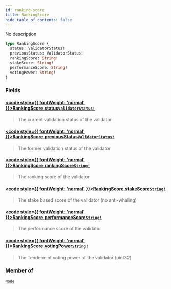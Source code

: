 ```yaml
---
id: ranking-score
title: RankingScore
hide_table_of_contents: false
---
```








No description

```graphql
type RankingScore {
  status: ValidatorStatus!
  previousStatus: ValidatorStatus!
  rankingScore: String!
  stakeScore: String!
  performanceScore: String!
  votingPower: String!
}
```


### Fields

#### [<code style={{ fontWeight: 'normal' }}>RankingScore.<b>status</b></code>](#)<Bullet />[`ValidatorStatus!`](/mainnet/api/graphql/enums/validator-status) <Badge class="secondary" text="non-null"/> <Badge class="secondary" text="enum"/>
> The current validation status of the validator
> 

#### [<code style={{ fontWeight: 'normal' }}>RankingScore.<b>previousStatus</b></code>](#)<Bullet />[`ValidatorStatus!`](/mainnet/api/graphql/enums/validator-status) <Badge class="secondary" text="non-null"/> <Badge class="secondary" text="enum"/>
> The former validation status of the validator
> 

#### [<code style={{ fontWeight: 'normal' }}>RankingScore.<b>rankingScore</b></code>](#)<Bullet />[`String!`](/mainnet/api/graphql/scalars/string) <Badge class="secondary" text="non-null"/> <Badge class="secondary" text="scalar"/>
> The ranking score of the validator
> 

#### [<code style={{ fontWeight: 'normal' }}>RankingScore.<b>stakeScore</b></code>](#)<Bullet />[`String!`](/mainnet/api/graphql/scalars/string) <Badge class="secondary" text="non-null"/> <Badge class="secondary" text="scalar"/>
> The stake based score of the validator (no anti-whaling)
> 

#### [<code style={{ fontWeight: 'normal' }}>RankingScore.<b>performanceScore</b></code>](#)<Bullet />[`String!`](/mainnet/api/graphql/scalars/string) <Badge class="secondary" text="non-null"/> <Badge class="secondary" text="scalar"/>
> The performance score of the validator
> 

#### [<code style={{ fontWeight: 'normal' }}>RankingScore.<b>votingPower</b></code>](#)<Bullet />[`String!`](/mainnet/api/graphql/scalars/string) <Badge class="secondary" text="non-null"/> <Badge class="secondary" text="scalar"/>
> The Tendermint voting power of the validator (uint32)
> 



### Member of

[`Node`](/mainnet/api/graphql/objects/node)  <Badge class="secondary" text="object"/>



